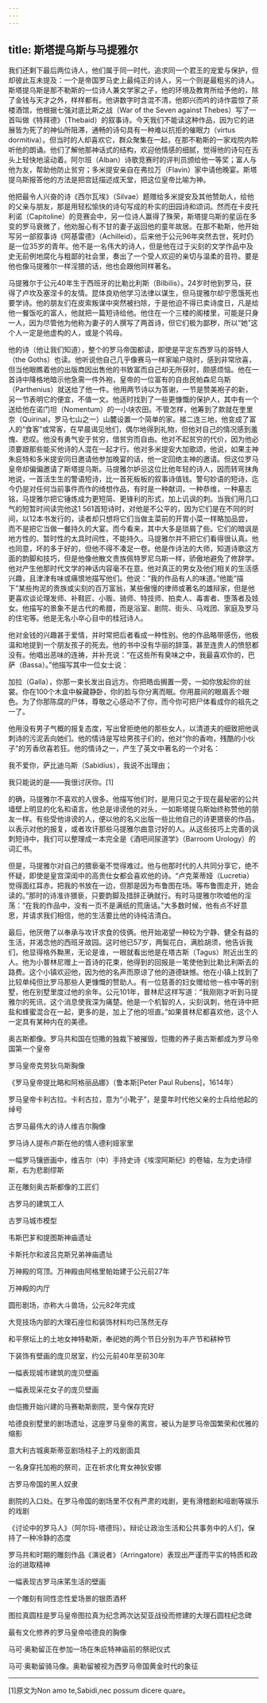```yaml
---
---
---
```

title: 斯塔提乌斯与马提雅尔
---




我们还剩下最后两位诗人，他们属于同一时代，追求同一个君王的宠爱与保护，但却彼此互未提及：一个是帝国罗马史上最纯正的诗人，另一个则是最粗劣的诗人。斯塔提乌斯是那不勒斯的一位诗人兼文学家之子，他的环境及教育所给予他的，除了金钱与天才之外，样样都有。他讲数字时含混不清，他即兴而吟的诗作震惊了茶楼酒馆，他根据七强对底比斯之战（War of the Seven against Thebes）写了一首叫做《特拜德》（Thebaid）的叙事诗。今天我们不能读这种作品，因为它的进展皆为死了的神仙所阻滞，通畅的诗句具有一种难以抗拒的催眠力（virtus dormitiva）。但当时的人却喜欢它，群众聚集在一起，在那不勒斯的一家戏院内聆听他的朗诵。他们了解他那神话式的结构，欢迎他情感的细腻，觉得他的诗句在舌头上轻快地滚动着。阿尔班（Alban）诗歌竞赛时的评判员颁给他一等奖；富人与他为友，帮助他防止贫穷；多米提安亲自在弗拉万（Flavin）家中请他晚宴。斯塔提乌斯报答他的方法是把宫廷描述成天堂，把这位皇帝比喻为神。

他把最令人兴奋的诗《西尔瓦埃》（Silvae）题赠给多米提安及其他赞助人，给他的父亲与朋友，那是用轻松愉快的诗句写成的朴实的田园诗和颂词。然而在卡皮托利诺（Capitoline）的竞赛会中，另一位诗人赢得了殊荣，斯塔提乌斯的星运在多变的罗马衰微了，他劝服心有不甘的妻子返回他的童年故居。在那不勒斯，他开始写另一部叙事诗《阿基雷德》（Achilleid）。后来他于公元96年突然去世，死时仍是一位35岁的青年。他不是一名伟大的诗人，但是他在过于尖刻的文学作品中及史无前例地腐化与粗鄙的社会里，奏出了一个受人欢迎的亲切与温柔的音符。要是他也像马提雅尔一样淫猥的话，他也会跟他同样著名。

马提雅尔于公元40年生于西班牙的比勒比利斯（Bilbilis）。24岁时他到罗马，获得了卢坎及塞涅卡的友情。昆体良劝他学习法律以谋生，但马提雅尔却宁愿饿死也要学诗。他的朋友们在皮索叛谋中突然被扫除，于是他迫不得已卖诗度日，凡是给他一餐饭吃的富人，他就把一篇短诗给他。他住在一个三楼的阁楼里，可能是只身一人，因为尽管他为他称为妻子的人撰写了两首诗，但它们极为鄙秽，所以“她”这个人一定是他虚构的人，或是个鸨母。

他的诗（他让我们知道），整个的罗马帝国都读，即使是平定东西罗马的哥特人（the Goths）也读。他听说他自己几乎像赛马一样家喻户晓时，感到非常欣喜，但当他眼瞧着他的出版商因出售他的书致富而自己却无所获时，颇感烦恼。他在一首诗中降格地暗示他急需一件外袍，皇帝的一位富有的自由民帕森尼乌斯（Parthenius）就送给了他一件。他用两节诗以为答谢，一节是赞美袍子的新，另一节表明它的便宜，不值一文。他适时找到了一些更慷慨的保护人，其中有一个送给他在诺门坦（Nomentum）的一小块农田。不管怎样，他筹到了款就在奎里奈（Quirinal，罗马七山之一）山麓设置一个简单的家。接二连三地，他变成了富人的“食客”或常客，在早晨谒见他们，偶尔地得到礼物，但他对自己的情况感到羞愧、悲叹。他没有勇气安于贫穷，借贫穷而自由。他对不起贫穷的代价，因为他必须要跟那些能买他诗的人混在一起才行。他对多米提安大加歌颂，他说，如果主神朱庇特和多米提安同日邀请他参加晚宴的话，他一定回绝主神的邀请。但这位罗马皇帝却偏偏邀请了斯塔提乌斯。马提雅尔妒忌这位比他年轻的诗人，因而转弯抹角地说，一首活生生的警语短诗，比一首死板板的叙事诗值钱。警句妙语的短诗，迄今仍是对任何当前事件而作的绮想作品，有时是一种献词，一种恭维，一种墓志铭，马提雅尔把它锤炼成为更短简、更锋利的形式，加上讥讽的刺。当我们用几口气的短暂时间读完他这1 561首短诗时，对他是不公平的，因为它们是在不同的时间，以12本书发行的，读者却只想将它们当做主菜前的开胃小菜一样略加品尝，而不是把它当做一餐持久的大宴。而今看来，其中大多是琐屑了些。它们的暗讽是地方性的、暂时性的太具时间性，不能持久。马提雅尔并不把它们看得很认真。他也同意，坏的多于好的，但他不得不凑足一卷。他是作诗法的大师，知道诗歌这方面的韵脚和技巧，但是他像他散文贵族佩特罗尼乌斯一样，骄傲地避免了修辞学。他对产生他那时代文学的神话内容毫不在意。他对真正的男女及他们相关的生活感兴趣，且津津有味或痛恨地描写他们。他说：“我的作品有人的味道。”他能“描下”某些拘泥的贵族或尖刻的百万富翁，某些傲慢的律师或著名的雄辩家，但是他更喜欢谈论理发师、补鞋匠、小贩、骑师、特技师、拍卖人、毒害者、堕落者及妓女。他描写的景象不是古代的希腊，而是浴室、剧院、街头、马戏团、家庭及罗马的住宅等。他是无名小卒心目中的桂冠诗人。

他对金钱的兴趣甚于爱情，并时常把后者看成一种性别。他的作品略带感伤，他极温和地提到一个朋友孩子的死去。他的书中没有华丽的辞藻，甚至连贵人的愤怒都没有。他唱出恶味的连祷，并补充说：“在这些所有臭味之中，我最喜欢你的，巴萨（Bassa）。”他描写其中一位女士说：

加拉（Galla），你那一束长发出自远方。你把皓齿搁置一旁，一如你放起你的丝裳。你在100个木盒中躲藏静卧，你的脸与你分离而眠。你用晨间的眼眉丢个眼色。为了你那陈腐的尸体，尊敬之心感动不了你，而今你可把尸体看成你的祖先之一了。



他用没有男子气概的报复态度，写出曾拒绝他的那些女人，以清道夫的细致把他讽刺诗的污泥丢向她们。他的情诗是写给男孩子们的，他对“你的香吻，残酷的小伙子”的芳香欣喜若狂。他的情诗之一，产生了英文中著名的一个对名：

我不爱你，萨比迪乌斯（Sabidius），我说不出理由；

我只能说的是——我很讨厌你。[1]



的确，马提雅尔不喜欢的人很多。他描写他们时，是用只见之于现在最秘密的公共墙壁上明显的化名和语言。他总是诽谤他的对头，一如斯塔提乌斯始终称赞他的朋友一样。有些受他诽谤的人，便以他的名义出版一些比他自己的诗更猥亵的作品，以表示对他的报复，或者攻讦那些马提雅尔曲意讨好的人。从这些技巧上完善的讽刺短诗中，我们可以整理成一本完全是《酒吧间尿道学》（Barroom Urology）的词汇书。

但是，马提雅尔对自己的猥亵毫不觉得难过。他与他那时代的人共同分享它，绝不怀疑，即使是皇宫深闺中的高贵仕女都会喜欢他的诗。“卢克莱蒂娅（Lucretia）觉得面红耳赤，把我的书放在一边，但那是因为布鲁图在场。等布鲁图走开，她会读的。”那时的诗准许猥亵，只要韵脚及措辞正确就行。有时马提雅尔吹嘘他的淫荡：“在我的作品中，没有一页不是满纸的荒唐话。”大多数时候，他有点不好意思，并请求我们相信，他的生活要比他的诗纯洁清白。

最后，他厌倦了以奉承与攻讦求食的伎俩。他开始渴望一种较为宁静、健全有益的生活，并渴念他的西班牙故园。这时他已57岁，两鬓花白，满脸胡须，他告诉我们，他显得格外黝黑，无论是谁，一眼就看出他是在塔古斯（Tagus）附近出生的人。他为小普林尼赠上一首诗的花束，他得到的回报是一笔使他到比勒比利斯去的路费。这个小镇欢迎他，因为他的名声而原谅了他的道德缺憾。他在小镇上找到了比较单纯但比罗马那些人更慷慨的赞助人。有一位慈善的妇女赠给他一栋中等的别墅，他在别墅里度过他的余年。公元101年，普林尼这样写道：“我刚刚才听到马提雅尔的死讯，这个消息使我深为痛楚。他是一个机智的人，尖刻讽刺，他在诗中把盐和蜂蜜混合在一起，更多的是，加上了他的坦直。”如果普林尼都喜欢他，这个人一定具有某种内在的美德。



奥古斯都像。罗马共和国在恺撒的独裁下被摧毁，恺撒的养子奥古斯都成为罗马帝国第一个皇帝



罗马皇帝克劳狄乌斯胸像



《罗马皇帝提比略和阿格丽品娜》（鲁本斯[Peter Paul Rubens]，1614年）



罗马皇帝卡利古拉。卡利古拉，意为“小靴子”，是童年时代他父亲的士兵给他起的绰号



古罗马最伟大的诗人维吉尔胸像



罗马诗人提布卢斯在他的情人德利娅家里



一幅罗马镶嵌画中，维吉尔（中）手持史诗《埃涅阿斯纪》的卷轴，左为史诗缪斯，右为悲剧缪斯



正在雕刻奥古斯都像的工匠们



古罗马的建筑工人



古罗马城市模型



韦斯巴芗和提图斯神庙遗址



卡斯托尔和波吕克斯兄弟神庙遗址



万神殿的穹顶。万神殿由阿格里帕始建于公元前27年



万神殿的内厅



圆形剧场，亦称大斗兽场，公元82年完成



大竞技场内部的大理石座位和装饰材料均已荡然无存



和平祭坛上的土地女神特勒斯，奉祀她的两个节日分别为丰产节和耕种节



下装饰有壁画的庞贝居室，约公元前40年至前30年



一幅表现城市建筑的庞贝壁画



一幅表现采花女子的庞贝壁画



由恺撒开始兴建的马赛勒斯剧院，至今保存完好



哈德良别墅里的剧场遗址，这座罗马皇帝的离宫，被认为是罗马帝国繁荣和优雅的缩影



意大利古城奥斯蒂亚剧场柱子上的戏剧面具



一名身穿托加袍的祭司，正在祈求化育女神狄安娜



古罗马帝国的黑人奴隶



剧院的入口处。在罗马帝国的剧场里不仅有严肃的戏剧，更有滑稽剧和哑剧等娱乐的戏剧



《讨论中的罗马人》（阿尔玛-塔德玛）。辩论让政治生活和公共事务中的人们，保持了一种冷静的态度



罗马共和时期的雕刻作品《演说者》（Arringatore）表现出严谨而平实的特质和政治的进取精神



一幅表现古罗马床笫生活的壁画



一个雕刻有同性恋性爱场景的银质酒杯





图拉真圆柱是罗马皇帝图拉真为纪念两次达契亚战役而修建的大理石圆柱纪念碑



最有文化修养的罗马皇帝哈德良的胸像



马可·奥勒留正在参加一场在朱庇特神庙前的祭祀仪式



马可·奥勒留骑马像。奥勒留被视为西罗马帝国黄金时代的象征



* * *



[1]原文为Non amo te,Sabidi,nec possum dicere quare。
